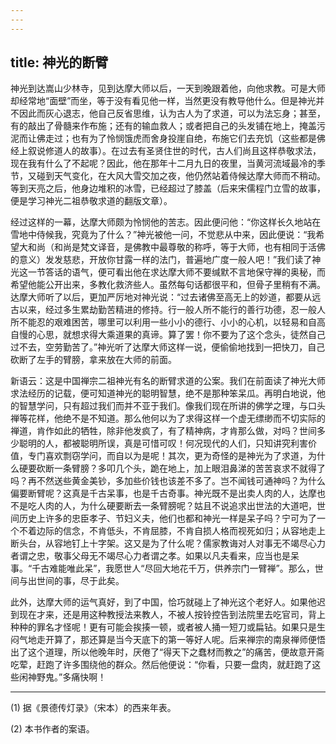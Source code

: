 ```yaml
---
---
---
```

title: 神光的断臂
---




神光到达嵩山少林寺，见到达摩大师以后，一天到晚跟着他，向他求教。可是大师却经常地“面壁”而坐，等于没有看见他一样，当然更没有教导他什么。但是神光并不因此而灰心退志，他自己反省思维，认为古人为了求道，可以为法忘身；甚至，有的敲出了骨髓来作布施；还有的输血救人；或者把自己的头发铺在地上，掩盖污泥而让佛走过；也有为了怜悯饿虎而舍身投崖自绝，布施它们去充饥（这些都是佛经上叙说修道人的故事）。在过去有圣贤住世的时代，古人们尚且这样恭敬求法，现在我有什么了不起呢？因此，他在那年十二月九日的夜里，当黄河流域最冷的季节，又碰到天气变化，在大风大雪交加之夜，他仍然站着侍候达摩大师而不稍动。等到天亮之后，他身边堆积的冰雪，已经超过了膝盖（后来宋儒程门立雪的故事，便是学习神光二祖恭敬求道的翻版文章）。

经过这样的一幕，达摩大师颇为怜悯他的苦志。因此便问他：“你这样长久地站在雪地中侍候我，究竟为了什么？”神光被他一问，不觉悲从中来，因此便说：“我希望大和尚（和尚是梵文译音，是佛教中最尊敬的称呼，等于大师，也有相同于活佛的意义）发发慈悲，开放你甘露一样的法门，普遍地广度一般人吧！”我们读了神光这一节答话的语气，便可看出他在求达摩大师不要缄默不言地保守禅的奥秘，而希望他能公开出来，多教化救济些人。虽然每句话都很平和，但骨子里稍有不满。达摩大师听了以后，更加严厉地对神光说：“过去诸佛至高无上的妙道，都要从远古以来，经过多生累劫勤苦精进的修持。行一般人所不能行的善行功德，忍一般人所不能忍的艰难困苦，哪里可以利用一些小小的德行、小小的心机，以轻易和自高自慢的心思，就想求得大乘道果的真谛。算了罢！你不要为了这个念头，徒然自己过不去，空劳勤苦了。”神光听了达摩大师这样一说，便偷偷地找到一把快刀，自己砍断了左手的臂膀，拿来放在大师的前面。

新语云：这是中国禅宗二祖神光有名的断臂求道的公案。我们在前面读了神光大师求法经历的记载，便可知道神光的聪明智慧，绝不是那种笨呆瓜。再明白地说，他的智慧学问，只有超过我们而并不亚于我们。像我们现在所讲的佛学之理，与口头禅等花样，他绝不是不知道。那么他何以为了求得这样一个虚无缥缈而不切实际的禅道，肯作如此的牺牲，除非他发疯了，有了精神病，才肯那么做，对吗？世间多少聪明的人，都被聪明所误，真是可惜可叹！何况现代的人们，只知讲究利害价值，专门喜欢剽窃学问，而自以为是呢！其次，更为奇怪的是神光为了求道，为什么硬要砍断一条臂膀？多叩几个头，跪在地上，加上眼泪鼻涕的苦苦哀求不就得了吗？再不然送些黄金美钞，多加些价钱也该差不多了。岂不闻钱可通神吗？为什么偏要断臂呢？这真是千古呆事，也是千古奇事。神光既不是出卖人肉的人，达摩也不是吃人肉的人，为什么硬要断去一条臂膀呢？姑且不说追求出世法的大道吧，世间历史上许多的忠臣孝子、节妇义夫，他们也都和神光一样是呆子吗？宁可为了一个不着边际的信念，不肯低头，不肯屈膝，不肯自损人格而视死如归；从容地走上断头台，从容地钉上十字架。这又是为了什么呢？儒家教诲对人对事无不竭尽心力者谓之忠，敬事父母无不竭尽心力者谓之孝。如果以凡夫看来，应当也是呆事。“千古难能唯此呆”，我愿世人“尽回大地花千万，供养宗门一臂禅”。那么，世间与出世间的事，尽于此矣。

此外，达摩大师的运气真好，到了中国，恰巧就碰上了神光这个老好人。如果他迟到现在才来，还是用这种教授法来教人，不被人按铃控告到法院里去吃官司，背上种种的罪名才怪呢！更有可能会挨揍一顿，或者被人捅一短刀或扁钻。如果只是生闷气地走开算了，那还算是当今天底下的第一等好人呢。后来禅宗的南泉禅师便悟出了这个道理，所以他晚年时，厌倦了“得天下之蠢材而教之”的痛苦，便故意开斋吃荤，赶跑了许多围绕他的群众。然后他便说：“你看，只要一盘肉，就赶跑了这些闲神野鬼。”多痛快啊！





* * *



(1) 据《景德传灯录》（宋本）的西来年表。

(2) 本书作者的案语。